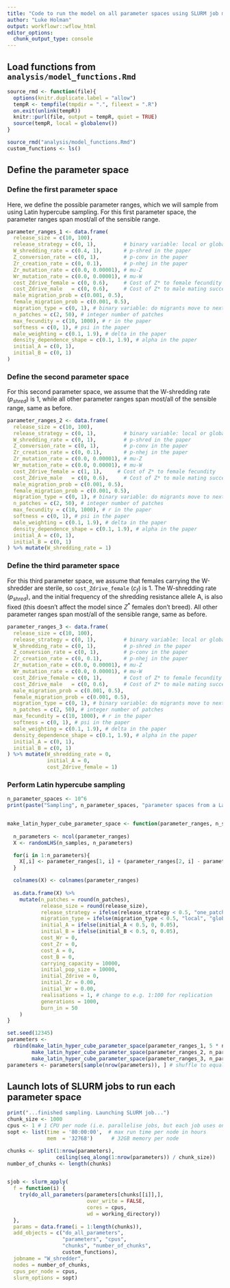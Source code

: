```yaml
---
title: "Code to run the model on all parameter spaces using SLURM job manager"
author: "Luke Holman"
output: workflowr::wflow_html
editor_options:
  chunk_output_type: console
---
```


## Load functions from `analysis/model_functions.Rmd`

```r
source_rmd <- function(file){
  options(knitr.duplicate.label = "allow")
  tempR <- tempfile(tmpdir = ".", fileext = ".R")
  on.exit(unlink(tempR))
  knitr::purl(file, output = tempR, quiet = TRUE)
  source(tempR, local = globalenv())
}

source_rmd("analysis/model_functions.Rmd")
custom_functions <- ls()
```


## Define the parameter space 

### Define the first parameter space
Here, we define the possible parameter ranges, which we will sample from using Latin hypercube sampling. For this first parameter space, the parameter ranges span most/all of the sensible range. 

```r
parameter_ranges_1 <- data.frame(
  release_size = c(10, 100),
  release_strategy = c(0, 1),         # binary variable: local or global release
  W_shredding_rate = c(0.4, 1),       # p-shred in the paper
  Z_conversion_rate = c(0, 1),        # p-conv in the paper
  Zr_creation_rate = c(0, 0.1),       # p-nhej in the paper
  Zr_mutation_rate = c(0.0, 0.00001), # mu-Z
  Wr_mutation_rate = c(0.0, 0.00001), # mu-W
  cost_Zdrive_female = c(0, 0.6),     # Cost of Z* to female fecundity
  cost_Zdrive_male   = c(0, 0.6),     # Cost of Z* to male mating success
  male_migration_prob = c(0.001, 0.5),
  female_migration_prob = c(0.001, 0.5),
  migration_type = c(0, 1), # binary variable: do migrants move to next door patch, or a random patch anywhere in the world?
  n_patches = c(2, 50), # integer number of patches
  max_fecundity = c(10, 1000), # r in the paper
  softness = c(0, 1), # psi in the paper
  male_weighting = c(0.1, 1.9), # delta in the paper
  density_dependence_shape = c(0.1, 1.9), # alpha in the paper
  initial_A = c(0, 1),
  initial_B = c(0, 1)
)
```

### Define the second parameter space
For this second parameter space, we assume that the W-shredding rate ($p_{shred}$) is 1, while all other parameter ranges span most/all of the sensible range, same as before.

```r
parameter_ranges_2 <- data.frame(
  release_size = c(10, 100),
  release_strategy = c(0, 1),         # binary variable: local or global release
  W_shredding_rate = c(0, 1),         # p-shred in the paper
  Z_conversion_rate = c(0, 1),        # p-conv in the paper
  Zr_creation_rate = c(0, 0.1),       # p-nhej in the paper
  Zr_mutation_rate = c(0.0, 0.00001), # mu-Z
  Wr_mutation_rate = c(0.0, 0.00001), # mu-W
  cost_Zdrive_female = c(1, 1),     # Cost of Z* to female fecundity
  cost_Zdrive_male   = c(0, 0.6),     # Cost of Z* to male mating success
  male_migration_prob = c(0.001, 0.5),
  female_migration_prob = c(0.001, 0.5),
  migration_type = c(0, 1), # binary variable: do migrants move to next door patch, or a random patch anywhere in the world?
  n_patches = c(2, 50), # integer number of patches
  max_fecundity = c(10, 1000), # r in the paper
  softness = c(0, 1), # psi in the paper
  male_weighting = c(0.1, 1.9), # delta in the paper
  density_dependence_shape = c(0.1, 1.9), # alpha in the paper
  initial_A = c(0, 1),
  initial_B = c(0, 1)
) %>% mutate(W_shredding_rate = 1)
```

### Define the third parameter space
For this third parameter space, we assume that females carrying the W-shredder are sterile, so `cost_Zdrive_female` ($c_f$) is 1. The W-shredding rate ($p_{shred}$), and the initial frequency of the shredding resistance allele A, is also fixed (this doesn't affect the model since $Z^*$ females don't breed). All other parameter ranges span most/all of the sensible range, same as before.

```r
parameter_ranges_3 <- data.frame(
  release_size = c(10, 100),
  release_strategy = c(0, 1),         # binary variable: local or global release
  W_shredding_rate = c(0, 1),         # p-shred in the paper
  Z_conversion_rate = c(0, 1),        # p-conv in the paper
  Zr_creation_rate = c(0, 0.1),       # p-nhej in the paper
  Zr_mutation_rate = c(0.0, 0.00001), # mu-Z
  Wr_mutation_rate = c(0.0, 0.00001), # mu-W
  cost_Zdrive_female = c(0, 1),       # Cost of Z* to female fecundity
  cost_Zdrive_male   = c(0, 0.6),     # Cost of Z* to male mating success
  male_migration_prob = c(0.001, 0.5),
  female_migration_prob = c(0.001, 0.5),
  migration_type = c(0, 1), # binary variable: do migrants move to next door patch, or a random patch anywhere in the world?
  n_patches = c(2, 50), # integer number of patches
  max_fecundity = c(10, 1000), # r in the paper
  softness = c(0, 1), # psi in the paper
  male_weighting = c(0.1, 1.9), # delta in the paper
  density_dependence_shape = c(0.1, 1.9), # alpha in the paper
  initial_A = c(0, 1),
  initial_B = c(0, 1)
) %>% mutate(W_shredding_rate = 0,
             initial_A = 0,
             cost_Zdrive_female = 1)
```


### Perform Latin hypercube sampling

```r
n_parameter_spaces <- 10^6
print(paste("Sampling", n_parameter_spaces, "parameter spaces from a Latin hypercube..."))


make_latin_hyper_cube_parameter_space <- function(parameter_ranges, n_samples){
  
  n_parameters <- ncol(parameter_ranges)
  X <- randomLHS(n_samples, n_parameters)

  for(i in 1:n_parameters){
    X[,i] <- parameter_ranges[1, i] + (parameter_ranges[2, i] - parameter_ranges[1, i]) * X[, i]
  }

  colnames(X) <- colnames(parameter_ranges)
  
  as.data.frame(X) %>%
    mutate(n_patches = round(n_patches),
           release_size = round(release_size),
           release_strategy = ifelse(release_strategy < 0.5, "one_patch", "all_patches"),
           migration_type = ifelse(migration_type < 0.5, "local", "global"),
           initial_A = ifelse(initial_A < 0.5, 0, 0.05),
           initial_B = ifelse(initial_B < 0.5, 0, 0.05),
           cost_Wr = 0,
           cost_Zr = 0,
           cost_A = 0,
           cost_B = 0,
           carrying_capacity = 10000,
           initial_pop_size = 10000,
           initial_Zdrive = 0,
           initial_Zr = 0.00,
           initial_Wr = 0.00,
           realisations = 1, # change to e.g. 1:100 for replication
           generations = 1000,
           burn_in = 50
    )
}

set.seed(12345)
parameters <- 
  rbind(make_latin_hyper_cube_parameter_space(parameter_ranges_1, 5 * n_parameter_spaces),
        make_latin_hyper_cube_parameter_space(parameter_ranges_2, n_parameter_spaces),
        make_latin_hyper_cube_parameter_space(parameter_ranges_3, n_parameter_spaces))
parameters <- parameters[sample(nrow(parameters)), ] # shuffle to equalise workload across jobs
```



## Launch lots of SLURM jobs to run each parameter space
```r
print("...finished sampling. Launching SLURM job...")
chunk_size <- 1000
cpus <- 1 # 1 CPU per node (i.e. parallelise jobs, but each job uses only one CPU)
sopt <- list(time = '80:00:00',  # max run time per node in hours
             mem  = '32768')      # 32GB memory per node

chunks <- split(1:nrow(parameters),
                ceiling(seq_along(1:nrow(parameters)) / chunk_size))
number_of_chunks <- length(chunks)


sjob <- slurm_apply(
  f = function(i) {
    try(do_all_parameters(parameters[chunks[[i]],], 
                          over_write = FALSE, 
                          cores = cpus,
                          wd = working_directory))
  },
  params = data.frame(i = 1:length(chunks)),
  add_objects = c("do_all_parameters", 
                  "parameters", "cpus",
                  "chunks", "number_of_chunks",
                  custom_functions),
  jobname = "W_shredder",
  nodes = number_of_chunks, 
  cpus_per_node = cpus, 
  slurm_options = sopt)
```

